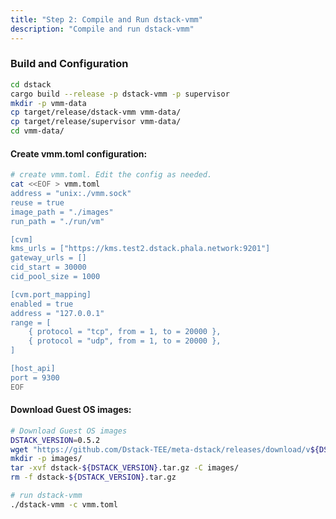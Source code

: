 ```yaml
---
title: "Step 2: Compile and Run dstack-vmm"
description: "Compile and run dstack-vmm"
---
```


<div className="bg-white border border-gray-200 rounded-lg p-6 my-6">
  <h3 className="text-lg font-semibold mb-4">Build and Configuration</h3>

```bash
cd dstack
cargo build --release -p dstack-vmm -p supervisor
mkdir -p vmm-data
cp target/release/dstack-vmm vmm-data/
cp target/release/supervisor vmm-data/
cd vmm-data/
```

<div className="mt-4">
  <h4 className="font-medium mb-2">Create vmm.toml configuration:</h4>
</div>

```bash
# create vmm.toml. Edit the config as needed.
cat <<EOF > vmm.toml
address = "unix:./vmm.sock"
reuse = true
image_path = "./images"
run_path = "./run/vm"

[cvm]
kms_urls = ["https://kms.test2.dstack.phala.network:9201"]
gateway_urls = []
cid_start = 30000
cid_pool_size = 1000

[cvm.port_mapping]
enabled = true
address = "127.0.0.1"
range = [
    { protocol = "tcp", from = 1, to = 20000 },
    { protocol = "udp", from = 1, to = 20000 },
]

[host_api]
port = 9300
EOF
```

<div className="mt-4">
  <h4 className="font-medium mb-2">Download Guest OS images:</h4>
</div>

```bash
# Download Guest OS images
DSTACK_VERSION=0.5.2
wget "https://github.com/Dstack-TEE/meta-dstack/releases/download/v${DSTACK_VERSION}/dstack-${DSTACK_VERSION}.tar.gz"
mkdir -p images/
tar -xvf dstack-${DSTACK_VERSION}.tar.gz -C images/
rm -f dstack-${DSTACK_VERSION}.tar.gz

# run dstack-vmm
./dstack-vmm -c vmm.toml
```
</div>